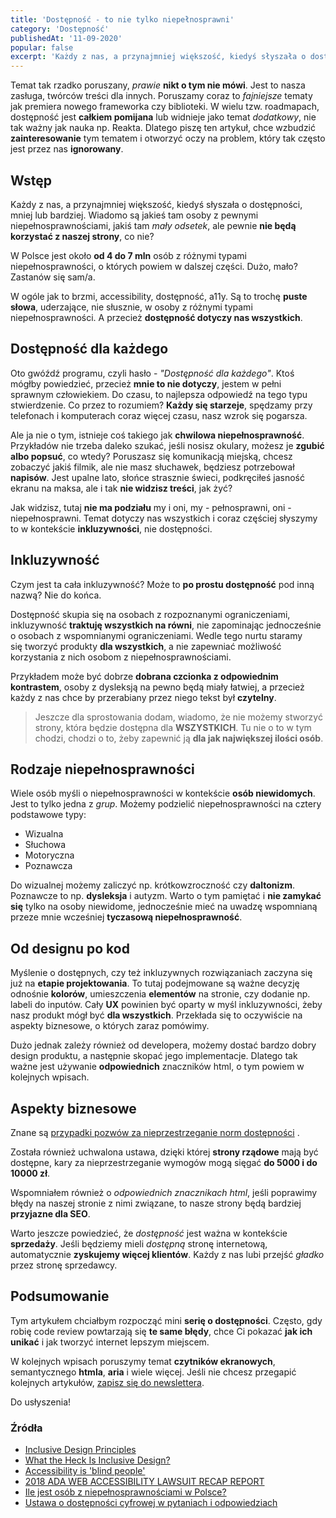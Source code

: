 ```yaml
---
title: 'Dostępność - to nie tylko niepełnosprawni'
category: 'Dostępność'
publishedAt: '11-09-2020'
popular: false
excerpt: 'Każdy z nas, a przynajmniej większość, kiedyś słyszała o dostępności, mniej lub bardziej. Wiadomo są jakieś tam osoby z pewnymi niepełnosprawnościami, jakiś tam mały odsetek, ale pewnie nie będą korzystać z naszej strony, co nie?'
---
```


Temat tak rzadko poruszany, _prawie_ **nikt o tym nie mówi**. Jest to nasza zasługa, twórców treści dla innych. Poruszamy coraz to _fajniejsze_ tematy jak premiera nowego frameworka czy biblioteki. W wielu tzw. roadmapach, dostępność jest **całkiem pomijana** lub widnieje jako temat _dodatkowy_, nie tak ważny jak nauka np. Reakta.
Dlatego piszę ten artykuł, chce wzbudzić **zainteresowanie** tym tematem i otworzyć oczy na problem, który tak często jest przez nas **ignorowany**.

## Wstęp

Każdy z nas, a przynajmniej większość, kiedyś słyszała o dostępności, mniej lub bardziej. Wiadomo są jakieś tam osoby z pewnymi niepełnosprawnościami, jakiś tam _mały odsetek_, ale pewnie **nie będą korzystać z naszej strony**, co nie?

W Polsce jest około **od 4 do 7 mln** osób z różnymi typami niepełnosprawności, o których powiem w dalszej części. Dużo, mało? Zastanów się sam/a.

W ogóle jak to brzmi, accessibility, dostępność, a11y. Są to trochę **puste słowa**, uderzające, nie słusznie, w osoby z różnymi typami niepełnosprawności. A przecież **dostępność dotyczy nas wszystkich**.

## Dostępność dla każdego

Oto gwóźdź programu, czyli hasło - _"Dostępność dla każdego"_. Ktoś mógłby powiedzieć, przecież **mnie to nie dotyczy**, jestem w pełni sprawnym człowiekiem. Do czasu, to najlepsza odpowiedź na tego typu stwierdzenie. Co przez to rozumiem? **Każdy się starzeje**, spędzamy przy telefonach i komputerach coraz więcej czasu, nasz wzrok się pogarsza.

Ale ja nie o tym, istnieje coś takiego jak **chwilowa niepełnosprawność**. Przykładów nie trzeba daleko szukać, jeśli nosisz okulary, możesz je **zgubić albo popsuć**, co wtedy? Poruszasz się komunikacją miejską, chcesz zobaczyć jakiś filmik, ale nie masz słuchawek, będziesz potrzebował **napisów**. Jest upalne lato, słońce strasznie świeci, podkręciłeś jasność ekranu na maksa, ale i tak **nie widzisz treści**, jak żyć?

Jak widzisz, tutaj **nie ma podziału** my i oni, my - pełnosprawni, oni - niepełnosprawni. Temat dotyczy nas wszystkich i coraz częściej słyszymy to w kontekście **inkluzywności**, nie dostępności.

## Inkluzywność

Czym jest ta cała inkluzywność? Może to **po prostu dostępność** pod inną nazwą? Nie do końca.

Dostępność skupia się na osobach z rozpoznanymi ograniczeniami, inkluzywność **traktuję wszystkich na równi**, nie zapominając jednocześnie o osobach z wspomnianymi ograniczeniami. Wedle tego nurtu staramy się tworzyć produkty **dla wszystkich**, a nie zapewniać możliwość korzystania z nich osobom z niepełnosprawnościami.

Przykładem może być dobrze **dobrana czcionka z odpowiednim kontrastem**, osoby z dysleksją na pewno będą miały łatwiej, a przecież każdy z nas chce by przerabiany przez niego tekst był **czytelny**.

> Jeszcze dla sprostowania dodam, wiadomo, że nie możemy stworzyć strony, która będzie dostępna dla **WSZYSTKICH**. Tu nie o to w tym chodzi, chodzi o to, żeby zapewnić ją **dla jak największej ilości osób**.

## Rodzaje niepełnosprawności

Wiele osób myśli o niepełnosprawności w kontekście **osób niewidomych**. Jest to tylko jedna z _grup_. Możemy podzielić niepełnosprawności na cztery podstawowe typy:

- Wizualna
- Słuchowa
- Motoryczna
- Poznawcza

Do wizualnej możemy zaliczyć np. krótkowzroczność czy **daltonizm**. Poznawcze to np. **dysleksja** i autyzm. Warto o tym pamiętać i **nie zamykać się** tylko na osoby niewidome, jednocześnie mieć na uwadzę wspomnianą przeze mnie wcześniej **tyczasową niepełnosprawność**.

## Od designu po kod

Myślenie o dostępnych, czy też inkluzywnych rozwiązaniach zaczyna się już na **etapie projektowania**. To tutaj podejmowane są ważne decyzję odnośnie **kolorów**, umieszczenia **elementów** na stronie, czy dodanie np. labeli do inputów. Cały **UX** powinien być oparty w myśl inkluzywności, żeby nasz produkt mógł być **dla wszystkich**. Przekłada się to oczywiście na aspekty biznesowe, o których zaraz pomówimy.

Dużo jednak zależy również od developera, możemy dostać bardzo dobry design produktu, a następnie skopać jego implementacje. Dlatego tak ważne jest używanie **odpowiednich** znaczników html, o tym powiem w kolejnych wpisach.

## Aspekty biznesowe

Znane są [przypadki pozwów za nieprzestrzeganie norm dostępności](https://blog.usablenet.com/2018-ada-web-accessibility-lawsuit-recap-report) .

Została również uchwalona ustawa, dzięki której **strony rządowe** mają być dostępne, kary za nieprzestrzeganie wymogów mogą sięgać **do 5000 i do 10000 zł**.

Wspomniałem również o _odpowiednich znacznikach html_, jeśli poprawimy błędy na naszej stronie z nimi związane, to nasze strony będą bardziej **przyjazne dla SEO**.

Warto jeszcze powiedzieć, że _dostępność_ jest ważna w kontekście **sprzedaży**. Jeśli będziemy mieli _dostępną_ stronę internetową, automatycznie **zyskujemy więcej klientów**. Każdy z nas lubi przejść _gładko_ przez stronę sprzedawcy.

## Podsumowanie

Tym artykułem chciałbym rozpocząć mini **serię o dostępności**. Często, gdy robię code review powtarzają się **te same błędy**, chce Ci pokazać **jak ich unikać** i jak tworzyć internet lepszym miejscem.

W kolejnych wpisach poruszymy temat **czytników ekranowych**, semantycznego **htmla**, **aria** i wiele więcej. Jeśli nie chcesz przegapić kolejnych artykułów, [zapisz się do newslettera](/newsletter).

Do usłyszenia!

### Źródła

- [Inclusive Design Principles](https://inclusivedesignprinciples.org/)
- [What the Heck Is Inclusive Design?](https://24ways.org/2016/what-the-heck-is-inclusive-design/)
- [Accessibility is 'blind people'](https://www.a11yproject.com/posts/2013-01-11-myth-accessibility-is-blind-people/)
- [2018 ADA WEB ACCESSIBILITY LAWSUIT RECAP REPORT](https://blog.usablenet.com/2018-ada-web-accessibility-lawsuit-recap-report)
- [Ile jest osób z niepełnosprawnościami w Polsce?](https://www.gov.pl/web/popcwsparcie/ile-jest-osob-z-niepelnosprawnosciami-w-polsce)
- [Ustawa o dostępności cyfrowej w pytaniach i odpowiedziach](https://widzialni.org/ustawa-o-dostepnosci-cyfrowej-w-pytaniach-i-odpowiedziach,new,mg,6,362)
